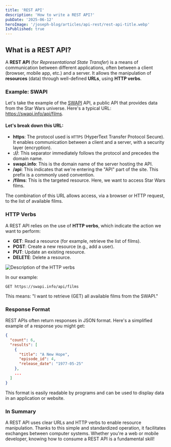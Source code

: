 ```yaml
---
title: 'REST API'
description: 'How to write a REST API?'
pubDate: '2025-06-12'
heroImage: '/joseph-blog/articles/api-rest/rest-api-title.webp'
IsPublished: true
---
```


## What is a REST API?

A **REST API** (for *Representational State Transfer*) is a means of communication between different applications, often between a client (browser, mobile app, etc.) and a server. It allows the manipulation of **resources** (data) through well-defined **URLs**, using **HTTP verbs**.

### Example: SWAPI

Let's take the example of the [SWAPI](https://swapi.info/) API, a public API that provides data from the Star Wars universe. 
Here's a typical URL: https://swapi.info/api/films.

#### Let's break down this URL:

- **https**: The protocol used is `HTTPS` (HyperText Transfer Protocol Secure). It enables communication between a client and a server, with a security layer (encryption).
- **://**: This separator immediately follows the protocol and precedes the domain name.
- **swapi.info**: This is the domain name of the server hosting the API.
- **/api**: This indicates that we're entering the "API" part of the site. This prefix is a commonly used convention.
- **/films**: This is the targeted resource. Here, we want to access Star Wars films.

The combination of this URL allows access, via a browser or HTTP request, to the list of available films.

### HTTP Verbs

A REST API relies on the use of **HTTP verbs**, which indicate the action we want to perform:

- **GET**: Read a resource (for example, retrieve the list of films).
- **POST**: Create a new resource (e.g., add a user).
- **PUT**: Update an existing resource.
- **DELETE**: Delete a resource.

![Description of the HTTP verbs](/joseph-blog/articles/api-rest/rest-api-schema.webp)

In our example:

```http
GET https://swapi.info/api/films
```

This means: "I want to retrieve (GET) all available films from the SWAPI."

### Response Format

REST APIs often return responses in JSON format. Here's a simplified example of a response you might get:

```json
{
  "count": 6,
  "results": [
    {
      "title": "A New Hope",
      "episode_id": 4,
      "release_date": "1977-05-25"
    },
    ...
  ]
}
```

This format is easily readable by programs and can be used to display data in an application or website.

### In Summary

A REST API uses clear URLs and HTTP verbs to enable resource manipulation. Thanks to this simple and standardized operation, it facilitates exchanges between computer systems. Whether you're a web or mobile developer, knowing how to consume a REST API is a fundamental skill!

